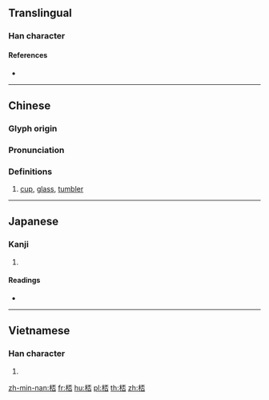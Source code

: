 {{character info/new}}
{{also|杯}}
==Translingual==

===Han character===
{{Han char|rn=75|rad=木|as=07|sn=11|four=41969|canj=DMFR|ids=⿰木否}}

====References====
* {{Han ref|kx=0526.250|dkj=14800|dj=0915.180|hdz=21212.030|uh=686E|ud=26734|bh=D5B5|bd=54709}}

----

==Chinese==
{{zh-forms}}

===Glyph origin===
{{Han etym}}

===Pronunciation===
{{zh-pron
|m=bēi
|c=bui1
|mc=y
|oc=y
|ma=
|cat=n
}}

===Definitions===
{{zh-hanzi}}

# [[cup]], [[glass]], [[tumbler]]

----

==Japanese==

===Kanji===
{{ja-kanji|grade=|rs=木07}}

# {{defn|lang=ja|sort=木07}}

====Readings====
* {{ja-readings|on=[[はい]] (hai)|kun=[[さかずき]] (sakazuki)}}

----

==Vietnamese==

===Han character===
{{vi-readings|rs=木07|hanviet=bễ}}

# {{defn|lang=vi|sort=木07}}

[[zh-min-nan:桮]]
[[fr:桮]]
[[hu:桮]]
[[pl:桮]]
[[th:桮]]
[[zh:桮]]